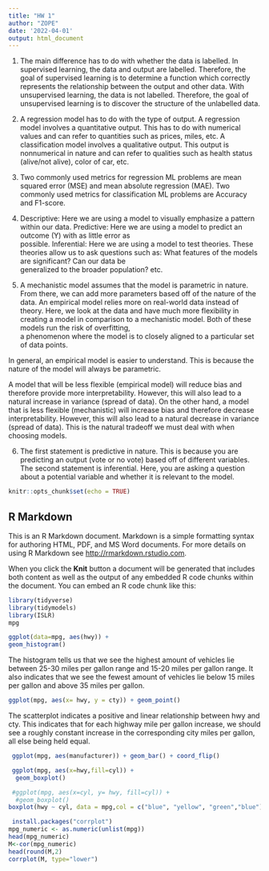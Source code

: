 ```yaml
---
title: "HW 1"
author: "ZOPE"
date: '2022-04-01'
output: html_document
---
```

1) The main difference has to do with whether the data is labelled. In supervised learning, the data and output are labelled. Therefore, the goal of supervised learning is to determine a function which correctly represents the relationship between the output and other data. With unsupervised learning, the data is not labelled. Therefore, the goal of unsupervised learning is to discover the structure of the unlabelled data.

2) A regression model has to do with the type of output. A regression model involves a quantitative output. This has to do with numerical values and can refer to quantities such as prices, miles, etc. A classification model involves a qualitative output. This output is nonnumerical in nature and can refer to qualities such as health status (alive/not alive), color of car, etc.

3) Two commonly used metrics for regression ML problems are mean squared error (MSE) and mean absolute regression (MAE). Two commonly used metrics for classification ML problems are Accuracy and F1-score.  

4) Descriptive: Here we are using a model to visually emphasize a pattern within our data.
   Predictive: Here we are using a model to predict an outcome (Y) with as little error as   
                possible. 
   Inferential: Here we are using a model to test theories. These theories allow us to ask 
                questions such as: What features of the models are significant? Can our data be   
                generalized to the broader population? etc. 

5) A mechanistic model assumes that the model is parametric in nature. From there, we can add more   parameters based off of the nature of the data. An empirical model relies more on real-world 
  data instead of theory. Here, we look at the data and have much more flexibility in creating a 
  model in comparison to a mechanistic model. Both of these models run the risk of overfitting,   
  a phenomenon where the model is to closely aligned to a particular set of data points. 
  
  In general, an empirical model is easier to understand. This is because the nature of the model 
  will always be parametric. 
  
  A model that will be less flexible (empirical model) will reduce bias and therefore provide more interpretability. However, this will also lead to a natural increase in variance (spread of data). On the other hand, a model that is less flexible (mechanistic) will increase bias and therefore decrease interpretability. However, this will also lead to a natural decrease in variance (spread of data). This is the natural tradeoff we must deal with when choosing models.
  
6) The first statement is predictive in nature. This is because you are predicting an output (vote or no vote) based off of different variables. The second statement is inferential. Here, you are asking a question about a potential variable and whether it is relevant to the model.

```r
knitr::opts_chunk$set(echo = TRUE)
```

## R Markdown

This is an R Markdown document. Markdown is a simple formatting syntax for authoring HTML, PDF, and MS Word documents. For more details on using R Markdown see <http://rmarkdown.rstudio.com>.

When you click the **Knit** button a document will be generated that includes both content as well as the output of any embedded R code chunks within the document. You can embed an R code chunk like this:

```r
library(tidyverse)
library(tidymodels)
library(ISLR)
mpg
```

```r
ggplot(data=mpg, aes(hwy)) +
geom_histogram()
```

The histogram tells us that we see the highest amount of vehicles lie between 25-30 miles per gallon range and 15-20 miles per gallon range. It also indicates that we see the fewest amount of vehicles lie below 15 miles per gallon and above 35 miles per gallon. 


```r
ggplot(mpg, aes(x= hwy, y = cty)) + geom_point()
```
The scatterplot indicates a positive and linear relationship between hwy and cty. This indicates that for each highway mile per gallon increase, we should see a roughly constant increase in the corresponding city miles per gallon, all else being held equal.


```r
 ggplot(mpg, aes(manufacturer)) + geom_bar() + coord_flip() 

```


```r
 ggplot(mpg, aes(x=hwy,fill=cyl)) + 
  geom_boxplot()
```
```r
 #ggplot(mpg, aes(x=cyl, y= hwy, fill=cyl)) + 
  #geom_boxplot()
boxplot(hwy ~ cyl, data = mpg,col = c("blue", "yellow", "green","blue"))
``` 





```r
 install.packages("corrplot")
mpg_numeric <- as.numeric(unlist(mpg))
head(mpg_numeric)
M<-cor(mpg_numeric)
head(round(M,2)
corrplot(M, type="lower")

```

